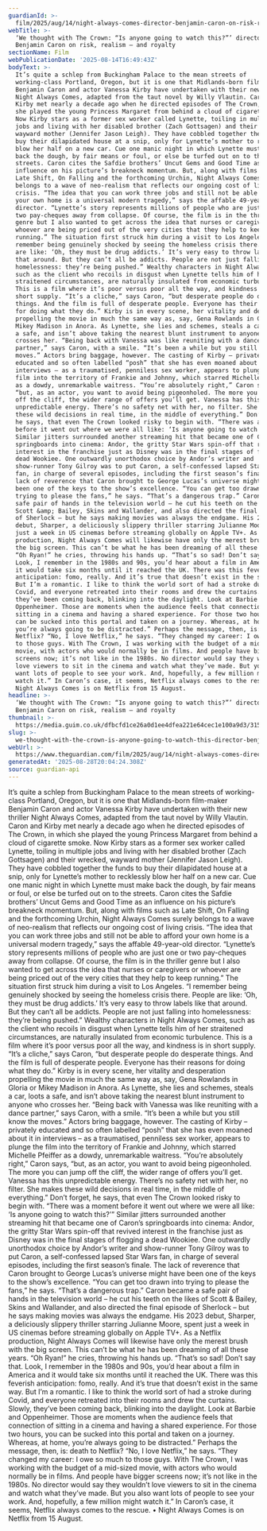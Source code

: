 ```yaml
---
guardianId: >-
  film/2025/aug/14/night-always-comes-director-benjamin-caron-on-risk-realism-and-royalty
webTitle: >-
  ‘We thought with The Crown: “Is anyone going to watch this?”’ director
  Benjamin Caron on risk, realism – and royalty
sectionName: Film
webPublicationDate: '2025-08-14T16:49:43Z'
bodyText: >-
  It’s quite a schlep from Buckingham Palace to the mean streets of
  working-class Portland, Oregon, but it is one that Midlands-born film-maker
  Benjamin Caron and actor Vanessa Kirby have undertaken with their new thriller
  Night Always Comes, adapted from the taut novel by Willy Vlautin. Caron and
  Kirby met nearly a decade ago when he directed episodes of The Crown, in which
  she played the young Princess Margaret from behind a cloud of cigarette smoke.
  Now Kirby stars as a former sex worker called Lynette, toiling in multiple
  jobs and living with her disabled brother (Zach Gottsagen) and their wrecked,
  wayward mother (Jennifer Jason Leigh). They have cobbled together the funds to
  buy their dilapidated house at a snip, only for Lynette’s mother to recklessly
  blow her half on a new car. Cue one manic night in which Lynette must make
  back the dough, by fair means or foul, or else be turfed out on to the
  streets. Caron cites the Safdie brothers’ Uncut Gems and Good Time as an
  influence on his picture’s breakneck momentum. But, along with films such as
  Late Shift, On Falling and the forthcoming Urchin, Night Always Comes surely
  belongs to a wave of neo-realism that reflects our ongoing cost of living
  crisis. “The idea that you can work three jobs and still not be able to afford
  your own home is a universal modern tragedy,” says the affable 49-year-old
  director. “Lynette’s story represents millions of people who are just one or
  two pay-cheques away from collapse. Of course, the film is in the thriller
  genre but I also wanted to get across the idea that nurses or caregivers or
  whoever are being priced out of the very cities that they help to keep
  running.” The situation first struck him during a visit to Los Angeles. “I
  remember being genuinely shocked by seeing the homeless crisis there. People
  are like: ‘Oh, they must be drug addicts.’ It’s very easy to throw labels like
  that around. But they can’t all be addicts. People are not just falling into
  homelessness: they’re being pushed.” Wealthy characters in Night Always Comes,
  such as the client who recoils in disgust when Lynette tells him of her
  straitened circumstances, are naturally insulated from economic turbulence.
  This is a film where it’s poor versus poor all the way, and kindness is in
  short supply. “It’s a cliche,” says Caron, “but desperate people do desperate
  things. And the film is full of desperate people. Everyone has their reasons
  for doing what they do.” Kirby is in every scene, her vitality and desperation
  propelling the movie in much the same way as, say, Gena Rowlands in Gloria or
  Mikey Madison in Anora. As Lynette, she lies and schemes, steals a car, loots
  a safe, and isn’t above taking the nearest blunt instrument to anyone who
  crosses her. “Being back with Vanessa was like reuniting with a dance
  partner,” says Caron, with a smile. “It’s been a while but you still know the
  moves.” Actors bring baggage, however. The casting of Kirby – privately
  educated and so often labelled “posh” that she has even moaned about it in
  interviews – as a traumatised, penniless sex worker, appears to plunge the
  film into the territory of Frankie and Johnny, which starred Michelle Pfeiffer
  as a dowdy, unremarkable waitress. “You’re absolutely right,” Caron says,
  “but, as an actor, you want to avoid being pigeonholed. The more you can jump
  off the cliff, the wider range of offers you’ll get. Vanessa has this
  unpredictable energy. There’s no safety net with her, no filter. She makes
  these wild decisions in real time, in the middle of everything.” Don’t forget,
  he says, that even The Crown looked risky to begin with. “There was a moment
  before it went out where we were all like: ‘Is anyone going to watch this?’”
  Similar jitters surrounded another streaming hit that became one of Caron’s
  springboards into cinema: Andor, the gritty Star Wars spin-off that revived
  interest in the franchise just as Disney was in the final stages of flogging a
  dead Wookiee. One outwardly unorthodox choice by Andor’s writer and
  show-runner Tony Gilroy was to put Caron, a self-confessed lapsed Star Wars
  fan, in charge of several episodes, including the first season’s finale. The
  lack of reverence that Caron brought to George Lucas’s universe might have
  been one of the keys to the show’s excellence. “You can get too drawn into
  trying to please the fans,” he says. “That’s a dangerous trap.” Caron became a
  safe pair of hands in the television world – he cut his teeth on the likes of
  Scott &amp; Bailey, Skins and Wallander, and also directed the final episode
  of Sherlock – but he says making movies was always the endgame. His 2023
  debut, Sharper, a deliciously slippery thriller starring Julianne Moore, spent
  just a week in US cinemas before streaming globally on Apple TV+. As a Netflix
  production, Night Always Comes will likewise have only the merest brush with
  the big screen. This can’t be what he has been dreaming of all these years.
  “Oh Ryan!” he cries, throwing his hands up. “That’s so sad! Don’t say that.
  Look, I remember in the 1980s and 90s, you’d hear about a film in America and
  it would take six months until it reached the UK. There was this feverish
  anticipation: fomo, really. And it’s true that doesn’t exist in the same way.
  But I’m a romantic. I like to think the world sort of had a stroke during
  Covid, and everyone retreated into their rooms and drew the curtains. Slowly,
  they’ve been coming back, blinking into the daylight. Look at Barbie and
  Oppenheimer. Those are moments when the audience feels that connection of
  sitting in a cinema and having a shared experience. For those two hours, you
  can be sucked into this portal and taken on a journey. Whereas, at home,
  you’re always going to be distracted.” Perhaps the message, then, is: death to
  Netflix? “No, I love Netflix,” he says. “They changed my career: I owe so much
  to those guys. With The Crown, I was working with the budget of a mid-sized
  movie, with actors who would normally be in films. And people have bigger
  screens now; it’s not like in the 1980s. No director would say they wouldn’t
  love viewers to sit in the cinema and watch what they’ve made. But you also
  want lots of people to see your work. And, hopefully, a few million might
  watch it.” In Caron’s case, it seems, Netflix always comes to the rescue. •
  Night Always Comes is on Netflix from 15 August.
headline: >-
  ‘We thought with The Crown: “Is anyone going to watch this?”’ director
  Benjamin Caron on risk, realism – and royalty
thumbnail: >-
  https://media.guim.co.uk/dfbcfd1ce26a0d1ee4dfea221e64cec1e100a9d3/315_227_5458_4367/500.jpg
slug: >-
  we-thought-with-the-crown-is-anyone-going-to-watch-this-director-benjamin-caron-on-risk-realism-and-royalty
webUrl: >-
  https://www.theguardian.com/film/2025/aug/14/night-always-comes-director-benjamin-caron-on-risk-realism-and-royalty
generatedAt: '2025-08-28T20:04:24.308Z'
source: guardian-api
---
```

It’s quite a schlep from Buckingham Palace to the mean streets of working-class Portland, Oregon, but it is one that Midlands-born film-maker Benjamin Caron and actor Vanessa Kirby have undertaken with their new thriller Night Always Comes, adapted from the taut novel by Willy Vlautin. Caron and Kirby met nearly a decade ago when he directed episodes of The Crown, in which she played the young Princess Margaret from behind a cloud of cigarette smoke. Now Kirby stars as a former sex worker called Lynette, toiling in multiple jobs and living with her disabled brother (Zach Gottsagen) and their wrecked, wayward mother (Jennifer Jason Leigh). They have cobbled together the funds to buy their dilapidated house at a snip, only for Lynette’s mother to recklessly blow her half on a new car. Cue one manic night in which Lynette must make back the dough, by fair means or foul, or else be turfed out on to the streets. Caron cites the Safdie brothers’ Uncut Gems and Good Time as an influence on his picture’s breakneck momentum. But, along with films such as Late Shift, On Falling and the forthcoming Urchin, Night Always Comes surely belongs to a wave of neo-realism that reflects our ongoing cost of living crisis. “The idea that you can work three jobs and still not be able to afford your own home is a universal modern tragedy,” says the affable 49-year-old director. “Lynette’s story represents millions of people who are just one or two pay-cheques away from collapse. Of course, the film is in the thriller genre but I also wanted to get across the idea that nurses or caregivers or whoever are being priced out of the very cities that they help to keep running.” The situation first struck him during a visit to Los Angeles. “I remember being genuinely shocked by seeing the homeless crisis there. People are like: ‘Oh, they must be drug addicts.’ It’s very easy to throw labels like that around. But they can’t all be addicts. People are not just falling into homelessness: they’re being pushed.” Wealthy characters in Night Always Comes, such as the client who recoils in disgust when Lynette tells him of her straitened circumstances, are naturally insulated from economic turbulence. This is a film where it’s poor versus poor all the way, and kindness is in short supply. “It’s a cliche,” says Caron, “but desperate people do desperate things. And the film is full of desperate people. Everyone has their reasons for doing what they do.” Kirby is in every scene, her vitality and desperation propelling the movie in much the same way as, say, Gena Rowlands in Gloria or Mikey Madison in Anora. As Lynette, she lies and schemes, steals a car, loots a safe, and isn’t above taking the nearest blunt instrument to anyone who crosses her. “Being back with Vanessa was like reuniting with a dance partner,” says Caron, with a smile. “It’s been a while but you still know the moves.” Actors bring baggage, however. The casting of Kirby – privately educated and so often labelled “posh” that she has even moaned about it in interviews – as a traumatised, penniless sex worker, appears to plunge the film into the territory of Frankie and Johnny, which starred Michelle Pfeiffer as a dowdy, unremarkable waitress. “You’re absolutely right,” Caron says, “but, as an actor, you want to avoid being pigeonholed. The more you can jump off the cliff, the wider range of offers you’ll get. Vanessa has this unpredictable energy. There’s no safety net with her, no filter. She makes these wild decisions in real time, in the middle of everything.” Don’t forget, he says, that even The Crown looked risky to begin with. “There was a moment before it went out where we were all like: ‘Is anyone going to watch this?’” Similar jitters surrounded another streaming hit that became one of Caron’s springboards into cinema: Andor, the gritty Star Wars spin-off that revived interest in the franchise just as Disney was in the final stages of flogging a dead Wookiee. One outwardly unorthodox choice by Andor’s writer and show-runner Tony Gilroy was to put Caron, a self-confessed lapsed Star Wars fan, in charge of several episodes, including the first season’s finale. The lack of reverence that Caron brought to George Lucas’s universe might have been one of the keys to the show’s excellence. “You can get too drawn into trying to please the fans,” he says. “That’s a dangerous trap.” Caron became a safe pair of hands in the television world – he cut his teeth on the likes of Scott &amp; Bailey, Skins and Wallander, and also directed the final episode of Sherlock – but he says making movies was always the endgame. His 2023 debut, Sharper, a deliciously slippery thriller starring Julianne Moore, spent just a week in US cinemas before streaming globally on Apple TV+. As a Netflix production, Night Always Comes will likewise have only the merest brush with the big screen. This can’t be what he has been dreaming of all these years. “Oh Ryan!” he cries, throwing his hands up. “That’s so sad! Don’t say that. Look, I remember in the 1980s and 90s, you’d hear about a film in America and it would take six months until it reached the UK. There was this feverish anticipation: fomo, really. And it’s true that doesn’t exist in the same way. But I’m a romantic. I like to think the world sort of had a stroke during Covid, and everyone retreated into their rooms and drew the curtains. Slowly, they’ve been coming back, blinking into the daylight. Look at Barbie and Oppenheimer. Those are moments when the audience feels that connection of sitting in a cinema and having a shared experience. For those two hours, you can be sucked into this portal and taken on a journey. Whereas, at home, you’re always going to be distracted.” Perhaps the message, then, is: death to Netflix? “No, I love Netflix,” he says. “They changed my career: I owe so much to those guys. With The Crown, I was working with the budget of a mid-sized movie, with actors who would normally be in films. And people have bigger screens now; it’s not like in the 1980s. No director would say they wouldn’t love viewers to sit in the cinema and watch what they’ve made. But you also want lots of people to see your work. And, hopefully, a few million might watch it.” In Caron’s case, it seems, Netflix always comes to the rescue. • Night Always Comes is on Netflix from 15 August.
